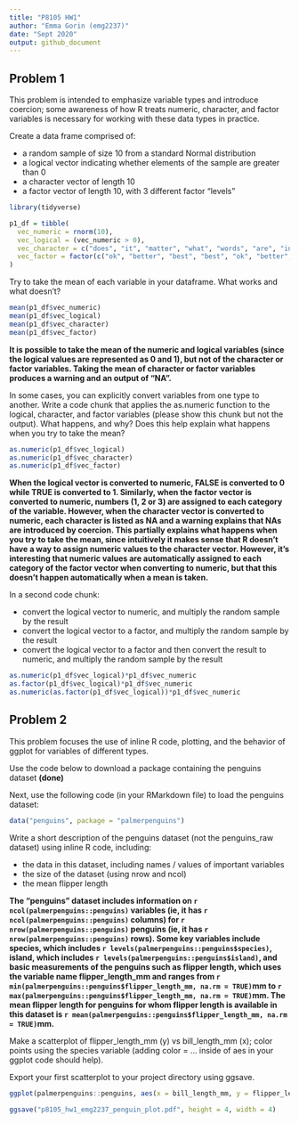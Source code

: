 ```yaml
---
title: "P8105 HW1"
author: "Emma Gorin (emg2237)"
date: "Sept 2020"
output: github_document
---
```


## Problem 1

This problem is intended to emphasize variable types and introduce coercion; some awareness of how R treats numeric, character, and factor variables is necessary for working with these data types in practice.

Create a data frame comprised of:

* a random sample of size 10 from a standard Normal distribution
* a logical vector indicating whether elements of the sample are greater than 0
* a character vector of length 10
* a factor vector of length 10, with 3 different factor “levels”

```r
library(tidyverse)

p1_df = tibble(
  vec_numeric = rnorm(10),
  vec_logical = (vec_numeric > 0),
  vec_character = c("does", "it", "matter", "what", "words", "are", "in", "this", "vector", "?"),
  vec_factor = factor(c("ok", "better", "best", "best", "ok", "better", "ok", "best", "better", "better"))
)
```

Try to take the mean of each variable in your dataframe. What works and what doesn’t?

``` r
mean(p1_df$vec_numeric)
mean(p1_df$vec_logical)
mean(p1_df$vec_character)
mean(p1_df$vec_factor)
```

**It is possible to take the mean of the numeric and logical variables (since the logical values are represented as 0 and 1), but not of the character or factor variables. Taking the mean of character or factor variables produces a warning and an output of "NA".**

In some cases, you can explicitly convert variables from one type to another. Write a code chunk that applies the as.numeric function to the logical, character, and factor variables (please show this chunk but not the output). What happens, and why? Does this help explain what happens when you try to take the mean?

``` r
as.numeric(p1_df$vec_logical)
as.numeric(p1_df$vec_character)
as.numeric(p1_df$vec_factor)
```

**When the logical vector is converted to numeric, FALSE is converted to 0 while TRUE is converted to 1. Similarly, when the factor vector is converted to numeric, numbers (1, 2 or 3) are assigned to each category of the variable. However, when the character vector is converted to numeric, each character is listed as NA and a warning explains that NAs are introduced by coercion. This partially explains what happens when you try to take the mean, since intuitively it makes sense that R doesn't have a way to assign numeric values to the character vector. However, it's interesting that numeric values are automatically assigned to each category of the factor vector when converting to numeric, but that this doesn't happen automatically when a mean is taken.**

In a second code chunk:

* convert the logical vector to numeric, and multiply the random sample by the result
* convert the logical vector to a factor, and multiply the random sample by the result
* convert the logical vector to a factor and then convert the result to numeric, and multiply the random sample by the result


``` r
as.numeric(p1_df$vec_logical)*p1_df$vec_numeric
as.factor(p1_df$vec_logical)*p1_df$vec_numeric
as.numeric(as.factor(p1_df$vec_logical))*p1_df$vec_numeric
```


## Problem 2

This problem focuses the use of inline R code, plotting, and the behavior of ggplot for variables of different types.

Use the code below to download a package containing the penguins dataset  **(done)** 

Next, use the following code (in your RMarkdown file) to load the penguins dataset:

```r
data("penguins", package = "palmerpenguins")
```

Write a short description of the penguins dataset (not the penguins_raw dataset) using inline R code, including:

* the data in this dataset, including names / values of important variables
* the size of the dataset (using nrow and ncol)
* the mean flipper length

**The "penguins" dataset includes information on `r ncol(palmerpenguins::penguins)` variables (ie, it has `r ncol(palmerpenguins::penguins)` columns) for `r nrow(palmerpenguins::penguins)` penguins (ie, it has `r nrow(palmerpenguins::penguins)` rows). Some key variables include species, which includes `r levels(palmerpenguins::penguins$species)`, island, which includes `r levels(palmerpenguins::penguins$island)`, and basic measurements of the penguins such as flipper length, which uses the variable name flipper_length_mm and ranges from `r min(palmerpenguins::penguins$flipper_length_mm, na.rm = TRUE)`mm to `r max(palmerpenguins::penguins$flipper_length_mm, na.rm = TRUE)`mm. The mean flipper length for penguins for whom flipper length is available in this dataset is `r mean(palmerpenguins::penguins$flipper_length_mm, na.rm = TRUE)`mm.**

Make a scatterplot of flipper_length_mm (y) vs bill_length_mm (x); color points using the species variable (adding color = ... inside of aes in your ggplot code should help).

Export your first scatterplot to your project directory using ggsave.

``` r
ggplot(palmerpenguins::penguins, aes(x = bill_length_mm, y = flipper_length_mm, color = species)) + geom_point()

ggsave("p8105_hw1_emg2237_penguin_plot.pdf", height = 4, width = 4)
```





